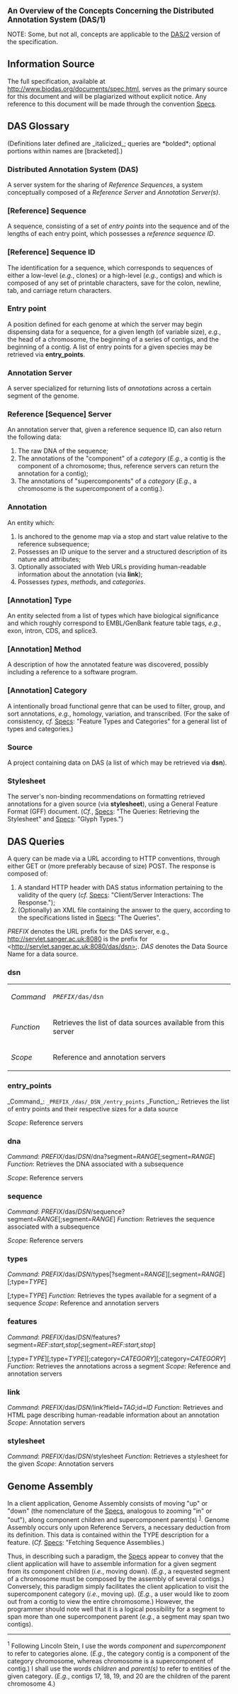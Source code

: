 <big>'''An Overview of the Concepts Concerning the Distributed Annotation System (DAS/1)'''</big>

NOTE: Some, but not all, concepts are applicable to the [[DAS/2]] version of the specification.

== Information Source ==

The full specification, available at http://www.biodas.org/documents/spec.html, serves as the primary source for this document and will be plagiarized without explicit notice. Any reference to this document will be made through the convention <U>Specs</U>. 

== DAS Glossary ==
(Definitions later defined are _italicized_; queries are *bolded*; optional portions within names are [bracketed].)

=== Distributed Annotation System (DAS) === 
A server system for the sharing of <I>Reference Sequences</I>, a system<I> </I>conceptually composed of a <I>Reference Server </I>and <I>Annotation Server(s)</I>.

=== [Reference] Sequence === 
A sequence, consisting of a set of <I>entry points</I> into the sequence and of the lengths of each entry point, which possesses a <I>reference sequence ID</I>.

=== [Reference] Sequence ID === 
The identification for a sequence, which corresponds to sequences of either a low-level (<I>e.g.</I>, clones) or a high-level (<I>e.g.</I>, contigs) and which is composed of any set of printable characters, save for the colon, newline, tab, and carriage return characters.

=== Entry point === 
A position defined for each genome at which the server may begin dispensing data for a sequence, for a given length (of variable size), <I>e.g.</I>, the head of a chromosome, the beginning of a series of contigs, and the beginning of a contig. A list of entry points for a given species may be retrieved via <B>entry_points</B>.

=== Annotation Server ===
A server specialized for returning lists of <I>annotations </I>across a certain segment of the genome.

=== Reference [Sequence] Server === 
An annotation server that, given a reference sequence ID, can also return the following data:

# The raw DNA of the sequence;
# The annotations of the &quot;component&quot; of a <I>category </I>(<I>E.g.</I>, a contig is the component of a chromosome; thus, reference servers can return the annotation for a contig);
# The annotations of &quot;supercomponents&quot; of a <I>category </I>(<I>E.g.</I>, a chromosome is the supercomponent of a contig.).

=== Annotation === 
An entity which:
# Is anchored to the genome map via a stop and start value relative to the reference subsequence;
# Possesses an ID unique to the server and a structured description of its nature and attributes;
# Optionally associated with Web URLs providing human-readable information about the annotation (via <B>link</B>);
# Possesses <I>types</I>, <I>methods</I>, and <I>categories</I>.

=== [Annotation] Type ===
An entity selected from a list of types which have biological significance and which roughly correspond to EMBL/GenBank feature table tags, <I>e.g.</I>, exon, intron, CDS, and splice3.

=== [Annotation] Method === 
A description of how the annotated feature was discovered, possibly including a reference to a software program.

=== [Annotation] Category === 
A intentionally broad functional genre that can be used to filter, group, and sort annotations, <I>e.g.</I>, homology, variation, and transcribed. (For the sake of consistency, <I>cf.</I> <U>Specs</U>: &quot;Feature Types and Categories&quot; for a general list of types and categories.)

=== Source === 
A project containing data on DAS (a list of which may be retrieved via <B>dsn</B>).

=== Stylesheet ===
The server's non-binding recommendations on formatting retrieved annotations for a given source (via <B>stylesheet</B>), using a General Feature Format (GFF) document. (<I>Cf.</I>, <U>Specs</U>: &quot;The Queries: Retrieving the Stylesheet&quot; and <U>Specs</U>: &quot;Glyph Types.&quot;)

== DAS Queries == 

A query can be made via a URL according to HTTP conventions, through either GET or (more preferably because of size) POST. The response is composed of:
# A standard HTTP header with DAS status information pertaining to the validity of the query (<I>cf.</I> <U>Specs</U>: &quot;Client/Server Interactions: The Response.&quot;);
# (Optionally) an XML file containing the answer to the query, according to the specifications listed in <U>Specs</U>: "The Queries".

''PREFIX'' denotes the URL prefix for the DAS server, e.g., http://servlet.sanger.ac.uk:8080 is the prefix for &lt;http://servlet.sanger.ac.uk:8080/das/dsn&gt;.
''DAS'' denotes the Data Source Name for a data source.

=== dsn ===
{| 
| ''Command'' || <code>''PREFIX''/das/dsn</code>
|- 
| ''Function'' || Retrieves the list of data sources available from this server
|-
| ''Scope''|| Reference and annotation servers
|}

=== entry_points ===
_Command_: <code>_PREFIX_/das/_DSN_/entry_points</code>
_Function_: Retrieves the list of entry points and their respective sizes for a data source

<I>Scope</I>: Reference servers

=== dna ===
<I>Command</I>: <I>PREFIX</I>/das/<I>DSN</I>/dna?segment=<I>RANGE</I>[;segment=<I>RANGE</I>]
<I>Function</I>: Retrieves the DNA associated with a subsequence

<I>Scope</I>: Reference servers

=== sequence ===
<I>Command</I>: <I>PREFIX</I>/das/<I>DSN</I>/sequence?segment=<I>RANGE</I>[;segment=<I>RANGE</I>]
<I>Function</I>: Retrieves the sequence associated with a subsequence

<I>Scope</I>: Reference servers

=== types ===
<I>Command</I>: <I>PREFIX</I>/das/<I>DSN</I>/types[?segment=<I>RANGE</I>][;segment=<I>RANGE</I>][;type=<I>TYPE</I>]

[;type=<I>TYPE</I>]
<I>Function</I>: Retrieves the types available for a segment of a sequence
<I>Scope</I>: Reference and annotation servers

=== features ===
<I>Command</I>: <I>PREFIX</I>/das/<I>DSN</I>/features?segment=<I>REF:start,stop</I>[;segment=<I>REF:start,stop</I>]

[;type=<I>TYPE</I>][;type=<I>TYPE</I>][;category=<I>CATEGORY</I>][;category=<I>CATEGORY</I>]
<I>Function</I>: Retrieves the annotations across a segment
<I>Scope</I>: Reference and annotation servers

=== link ===

<I>Command</I>: <I>PREFIX</I>/das/<I>DSN</I>/link?field=<I>TAG</I>;id=<I>ID</I>
<I>Function</I>: Retrieves and HTML page describing human-readable information about an annotation
<I>Scope</I>: Annotation servers

=== stylesheet ===

<I>Command</I>: <I>PREFIX</I>/das/<I>DSN</I>/stylesheet
<I>Function</I>: Retrieves a stylesheet for the given 
<I>Scope</I>: Annotation servers

== Genome Assembly ==

</B></FONT><P>In a client application, Genome Assembly consists of moving &quot;up&quot; or &quot;down&quot; (the nomenclature of the <U>Specs</U>, analogous to zooming &quot;in&quot; or &quot;out&quot;), along component children and supercomponent parent(s) <SUP><A HREF="#1">1</A></SUP>. Genome Assembly occurs only upon Reference Servers, a necessary deduction from its definition. This data is contained within the TYPE description for a feature. (<I>Cf.</I> <U>Specs</U>: &quot;Fetching Sequence Assemblies.)

<P>Thus, in describing such a paradigm, the <U>Specs</U> appear to convey that the client application will have to assemble information for a given segment from its component children (<I>i.e.</I>, moving down). (<I>E.g.</I>, a requested segment of a chromosome must be composed by the assembly of several contigs.) Conversely, this paradigm simply facilitates the client application to visit the supercomponent category (<I>i.e.</I>, moving up). (<I>E.g.</I>, a user would like to zoom out from a contig to view the entire chromosome.) However, the programmer should note well that it is a logical possibility for a segment to span more than one supercomponent parent (<I>e.g.</I>, a segment may span two contigs).

<HR>

<A NAME="#1"></A><P><SUP>1</SUP> Following Lincoln Stein, I use the words <I>component</I> and <I>supercomponent</I> to refer to categories alone. (<I>E.g.</I>, the category contig is a component of the category chromosome, whereas chromosome is a supercomponent of contig.) I shall use the words <I>children</I> and <I>parent(s)</I> to refer to entities of the given category. (<I>E.g.</I>, contigs 17, 18, 19, and 20 are the children of the parent chromosome 4.)